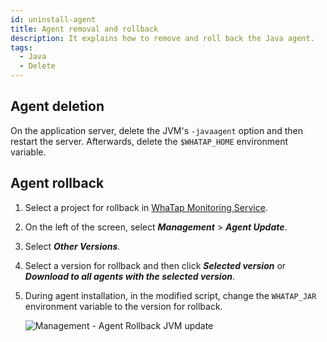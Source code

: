 ```yaml
---
id: uninstall-agent
title: Agent removal and rollback
description: It explains how to remove and roll back the Java agent.
tags:
  - Java
  - Delete
---
```


## Agent deletion

On the application server, delete the JVM's `-javaagent` option and then restart the server. Afterwards, delete the `$WHATAP_HOME` environment variable.

## Agent rollback

1. Select a project for rollback in [WhaTap Monitoring Service](https://service.whatap.io).

2. On the left of the screen, select **_Management_** > **_Agent Update_**.

3. Select **_Other Versions_**.

   <ImgLang img='agent_rollback_1.png' desc='Management - agent rollback' />

4. Select a version for rollback and then click **_Selected version_** or **_Download to all agents with the selected version_**.

   <ImgLang img='agent_rollback_2.png' desc='Management - agent rollback' />

5. During agent installation, in the modified script, change the `WHATAP_JAR` environment variable to the version for rollback.

   ![Management - Agent Rollback JVM update](/img/agent_rollback_3.png)

